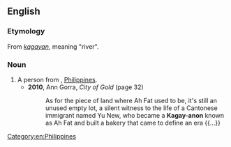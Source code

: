 ==English==

===Etymology===
From ''[[kagayan]]'', meaning "river".

===Noun===
{{en-noun|?}}

# A person from {{w|Cagayan de Oro City}}, [[Philippines]].
#* '''2010''', Ann Gorra, ''City of Gold'' (page 32)
#*: As for the piece of land where Ah Fat used to be, it's still an unused empty lot, a silent witness to the life of a Cantonese immigrant named Yu New, who became a '''Kagay-anon''' known as Ah Fat and built a bakery that came to define an era {{...}}

[[Category:en:Philippines]]